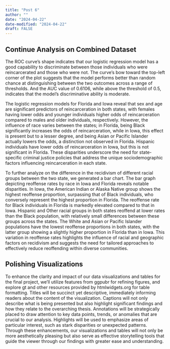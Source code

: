 ```yaml
---
title: "Post 6"
author: ""
date: "2024-04-22"
date-modified: "2024-04-22"
draft: FALSE
---
```


## Continue Analysis on Combined Dataset 

The ROC curve's shape indicates that our logistic regression model has a good capability to discriminate between those individuals who were reincarcerated and those who were not. The curve's bow toward the top-left corner of the plot suggests that the model performs better than random chance at distinguishing between the two outcomes across a range of thresholds. And the AUC value of 0.6106, while above the threshold of 0.5, indicates that the model's discriminative ability is moderate.

The logistic regression models for Florida and Iowa reveal that sex and age are significant predictors of reincarceration in both states, with females having lower odds and younger individuals higher odds of reincarceration compared to males and older individuals, respectively. However, the influence of race varies between the states; in Florida, being Black significantly increases the odds of reincarceration, while in Iowa, this effect is present but to a lesser degree, and being Asian or Pacific Islander actually lowers the odds, a distinction not observed in Florida. Hispanic individuals have lower odds of reincarceration in Iowa, but this is not significant in Florida. These disparities underscore the need for state-specific criminal justice policies that address the unique sociodemographic factors influencing reincarceration in each state.

To further analyze on the difference in the recidivism of different racial groups between the two state, we generated a bar chart. The bar graph depicting reoffense rates by race in Iowa and Florida reveals notable disparities. In Iowa, the American Indian or Alaska Native group shows the highest reoffense proportion, surpassing that of Black individuals, who conversely represent the highest proportion in Florida. The reoffense rate for Black individuals in Florida is markedly elevated compared to that in Iowa. Hispanic and Other racial groups in both states reoffend at lower rates than the Black population, with relatively small differences between these groups across the states. The White and Asian or Pacific Islander populations have the lowest reoffense proportions in both states, with the latter group showing a slightly higher proportion in Florida than in Iowa. This variation in reoffense rates highlights the influence of racial and geographic factors on recidivism and suggests the need for tailored approaches to effectively reduce reoffending within diverse communities.

## Polishing Visualizations

To enhance the clarity and impact of our data visualizations and tables for the final project, we'll utilize features from ggpubr for refining figures, and explore gt and other resources provided by htmlwidgets.org for table formatting. Titles will be succinct yet descriptive, immediately informing readers about the content of the visualization. Captions will not only describe what is being presented but also highlight significant findings and how they relate to the overarching thesis. Annotations will be strategically placed to draw attention to key data points, trends, or anomalies that are crucial to our analysis. Highlights will be used to emphasize areas of particular interest, such as stark disparities or unexpected patterns. Through these enhancements, our visualizations and tables will not only be more aesthetically pleasing but also serve as effective storytelling tools that guide the viewer through our findings with greater ease and understanding.

